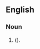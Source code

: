 {{also|ribcages|rib cages}}
==English==

===Noun===
{{head|en|noun form|head=[[rib]]-[[cage]]s}}

# {{plural of|rib-cage|lang=en|nodot=1}} ({{alternative spelling of|ribcages|lang=en|nocap=1|nodot=1}}).